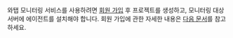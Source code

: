 와탭 모니터링 서비스를 사용하려면 [회원 가입](https://www.whatap.io/ko/signup/) 후 프로젝트를 생성하고, 모니터링 대상 서버에 에이전트를 설치해야 합니다. 회원 가입에 관한 자세한 내용은 [다음 문서](../account/account-manage)를 참고하세요.